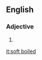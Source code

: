 ==English==

===Adjective===
{{en-adj|pos=[[soft]] [[boiled]]|-}}

# {{alternative spelling of|[[soft-boiled]]}}

[[it:soft boiled]]